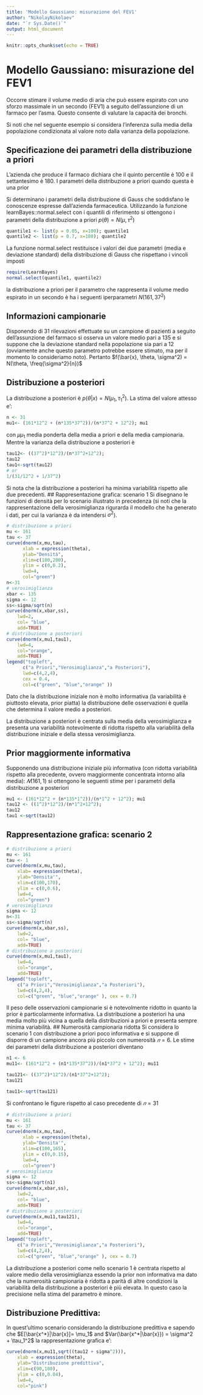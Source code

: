 ```yaml
---
title: 'Modello Gaussiano: misurazione del FEV1'
author: "NikolayNikolaev"
date: "`r Sys.Date()`"
output: html_document
---
```


```r
knitr::opts_chunk$set(echo = TRUE)
```
# Modello Gaussiano: misurazione del FEV1
Occorre stimare il volume medio di aria che può essere espirato con uno sforzo massimale in
un secondo (FEV1) a seguito dell’assunzione di un farmaco per l’asma. Questo consente di
valutare la capacità dei bronchi.

Si noti che nel seguente esempio si considera l’inferenza sulla media della popolazione condizionata
al valore noto dalla varianza della popolazione.

## Specificazione dei parametri della distribuzione a priori
L’azienda che produce il farmaco dichiara che il quinto percentile è 100 e il settantesimo è
180. I parametri della distribuzione a priori quando questa è una prior

Si determinano i parametri della distribuzione di Gauss che soddisfano le conoscenze espresse
dall’azienda farmaceutica. Utilizzando la funzione learnBayes::normal.select con i quantili
di riferimento si ottengono i parametri della distribuzione a priori $p(\theta) = N(\mu, \tau^2)$
```r
quantile1 <- list(p = 0.05, x=100); quantile1
quantile2 <- list(p = 0.7, x=180); quantile2
```
La funzione normal.select restituisce i valori dei due parametri (media e deviazione
standard) della distribuzione di Gauss che rispettano i vincoli imposti
```r
require(LearnBayes)
normal.select(quantile1, quantile2)
```

la distribuzione a priori per il parametro che rappresenta il volume medio espirato in un
secondo è ha i seguenti iperparametri $N(161, 37^2)$

## Informazioni campionarie
Disponendo di 31 rilevazioni effettuate su un campione di pazienti a seguito dell’assunzione
del farmaco si osserva un valore medio pari a 135 e si suppone che la deviazione standard
nella popolazione sia pari a 12 (ovviamente anche questo parametro potrebbe essere stimato,
ma per il momento lo consideriamo noto).
Pertanto $f(\bar{x}, \theta, \sigma^2)  = N(\theta, \freq{\sigma^2}{n})$

## Distribuzione a posteriori
La distribuzione a posteriori è $p(\theta|x) = N(\mu_1, \tau_1^2)$. La stima del valore attesso e':
```r
n <- 31
mu1<- (161*12^2 + (n*135*37^2))/(n*37^2 + 12^2); mu1
```
con 𝜇$\mu_1$  media ponderta della media a priori e della media campionaria.
Mentre la varianza della distribuzione a posteriori è
```r
tau12<- ((37^2)*12^2)/(n*37^2+12^2);
tau12
tau1<-sqrt(tau12)
# or
1/(31/12^2 + 1/37^2)
```

Si nota che la distribuzione a posteriori ha minima variabilità rispetto alle due precedenti.
## Rappresentazione grafica: scenario 1
Si disegnano le funzioni di densità per lo scenario illustrato in precedenza (si noti che la
rappresentazione della verosimiglianza rigurarda il modello che ha generato i dati, per cui la
varianza è da intendersi $\sigma^2$).
```r
# distribuzione a priori
mu <- 161
tau <- 37
curve(dnorm(x,mu,tau),
      xlab = expression(theta),
      ylab="Densità",
      xlim=c(100,200),
      ylim = c(0,0.2),
      lwd=4,
      col="green")
n<-31
# verosimiglianza
xbar <- 135
sigma <- 12
ss<-sigma/sqrt(n)
curve(dnorm(x,xbar,ss),
    lwd=2,
    col= "blue",
    add=TRUE)
# distribuzione a posteriori
curve(dnorm(x,mu1,tau1),
    lwd=4,
    col="orange",
    add=TRUE)
legend("topleft",
      c("a Priori","Verosimiglianza","a Posteriori"),
      lwd=c(4,2,4),
      cex = 0.4,
      col=c("green", "blue","orange" ))
```
Dato che la distribuzione iniziale non è molto informativa (la variabilità è piuttosto elevata,
prior piatta) la distribuzione delle osservazioni è quella che determina il valore medio a
posteriori.

La distribuzione a posteriori è centrata sulla media della verosimiglianza e presenta una
variabilità notevolmente di ridotta rispetto alla variabilità della distribuzione iniziale e della
stessa verosimiglianza.

## Prior maggiormente informativa
Supponendo una distribuzione iniziale più informativa (con ridotta variabilità rispetto alla
precedente, ovvero maggiormente concentrata intorno alla media): $𝑁 (161, 1)$ si ottengono le
seguenti stime per i parametri della distribuzione a posteriori

```r
mu1 <- (161*12^2 + (n*135*1^2))/(n*1^2 + 12^2); mu1
tau12 <- ((1^2)*12^2)/(n*1^2+12^2);
tau12
tau1 <-sqrt(tau12)
```

## Rappresentazione grafica: scenario 2
```r
# distribuzione a priori
mu <- 161
tau <- 1
curve(dnorm(x,mu,tau),
    xlab= expression(theta),
    ylab="Densita'",
    xlim=c(100,170),
    ylim = c(0,0.6),
    lwd=4,
    col="green")
# verosimiglianza
sigma <- 12
n<-31
ss<-sigma/sqrt(n)
curve(dnorm(x,xbar,ss),
    lwd=2,
    col= "blue",
    add=TRUE)
# distribuzione a posteriori
curve(dnorm(x,mu1,tau1),
    lwd=4,
    col="orange",
    add=TRUE)
legend("topleft",
    c("a Priori","Verosimiglianza","a Posteriori"),
    lwd=c(4,2,4),
    col=c("green", "blue","orange" ), cex = 0.7)
```
Il peso delle osservazioni campionarie si è notevolmente ridotto in quanto la prior è particolarmente
informativa. La distribuzione a posteriori ha una media molto più vicina a quella
della distribuzioni a priori e presenta sempre minima variabilità.
## Numerosità campionaria ridotta
Si considera lo scenario 1 con distribuzione a priori poco informativa e si suppone di disporre
di un campione ancora più piccolo con numerosità $𝑛 = 6$.
Le stime dei parametri della distribuzione a posteriori diventano
```r
n1 <- 6
mu11<- (161*12^2 + (n1*135*37^2))/(n1*37^2 + 12^2); mu11

tau121<- ((37^2)*12^2)/(n1*37^2+12^2);
tau121

tau11<-sqrt(tau121)
```

Si confrontano le figure rispetto al caso precedente di $𝑛 = 31$
```r
# distribuzione a priori
mu <- 161
tau <- 37
curve(dnorm(x,mu,tau),
      xlab = expression(theta),
      ylab="Densita'",
      xlim=c(100,165),
      ylim = c(0,0.15),
      lwd=4,
      col="green")
# verosimiglianza
sigma <- 12
ss<-sigma/sqrt(n1)
curve(dnorm(x,xbar,ss),
    lwd=2,
    col= "blue",
    add=TRUE)
# distribuzione a posteriori
curve(dnorm(x,mu11,tau121),
    lwd=4,
    col="orange",
    add=TRUE)
legend("topleft",
    c("a Priori","Verosimiglianza","a Posteriori"),
    lwd=c(4,2,4),
    col=c("green", "blue","orange" ), cex = 0.7)
```

La distribuzione a posteriori come nello scenario 1 è centrata rispetto al valore medio della
verosimiglianza essendo la prior non informativa ma dato che la numerosità campionaria è
ridotta a parità di altre condizioni la variabilità della distribuzione a posteriori è più elevata.
In questo caso la precisione nella stima del parametro è minore.

## Distribuzione Predittiva:
In quest’ultimo scenario considerando la distribuzione predittiva e sapendo che $E[\bar{x^*}|\bar{x}]= \mu_1$ and $Var(\bar{x^*|\bar{x}}) = \sigma^2 + \tau_1^2$ la rappresentazione grafica e':
```r
curve(dnorm(x,mu11,sqrt((tau12 + sigma^2))),
    xlab = expression(theta),
    ylab="Distribuzione predittiva",
    xlim=c(90,180),
    ylim = c(0,0.04),
    lwd=4,
    col="pink")
```

